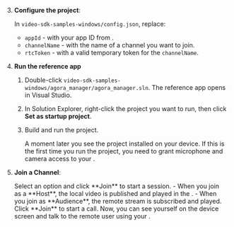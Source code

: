 <PlatformWrapper platform="windows">

3. **Configure the project**:

    In `video-sdk-samples-windows/config.json`, replace:

    * `appId` - with your app ID from [<Vg k="CONSOLE" />](https://console.agora.io/).
    * `channelName` - with the name of a channel you want to join.
    * `rtcToken` - with a valid temporary token for the `channelName`.

1.  **Run the <Vpl k="NAME" /> reference app**

    1. Double-click `video-sdk-samples-windows/agora_manager/agora_manager.sln`. The reference app opens in Visual Studio.
    
    1. In Solution Explorer, right-click the project you want to run, then click **Set as startup project**.

    1. Build and run the project.

        A moment later you see the project installed on your device. If this is the first time you run the project, you need to grant microphone and camera access to your <Vpl k="CLIENT"/>.

1. **Join a Channel**:

    <ProductWrapper product="{['interactive-live-streaming', 'broadcast-streaming']}">
    Select an option and click **Join** to start a session.
    - When you join as a **Host**, the local video is published and played in the <Vpl k="CLIENT"/>.
    - When you join as **Audience**, the remote stream is subscribed and played.
    </ProductWrapper>

    <ProductWrapper product="video-calling">
    Click **Join** to start a call. Now, you can see yourself on the device screen and talk to the remote user using your <Vpl k="CLIENT"/>.
    </ProductWrapper>

</PlatformWrapper>
